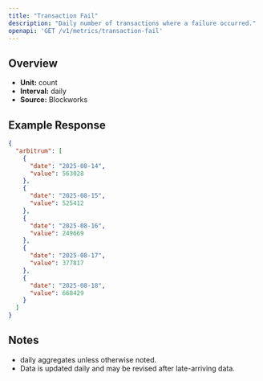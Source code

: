```yaml
---
title: "Transaction Fail"
description: "Daily number of transactions where a failure occurred."
openapi: 'GET /v1/metrics/transaction-fail'
---
```


## Overview

- **Unit:** count
- **Interval:** daily
- **Source:** Blockworks

## Example Response

```json
{
  "arbitrum": [
    {
      "date": "2025-08-14",
      "value": 563028
    },
    {
      "date": "2025-08-15",
      "value": 525412
    },
    {
      "date": "2025-08-16",
      "value": 249669
    },
    {
      "date": "2025-08-17",
      "value": 377817
    },
    {
      "date": "2025-08-18",
      "value": 668429
    }
  ]
}
```

## Notes
- daily aggregates unless otherwise noted.
- Data is updated daily and may be revised after late-arriving data.
